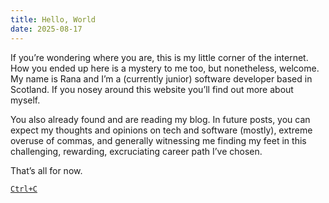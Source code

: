 ```yaml
---
title: Hello, World
date: 2025-08-17
---
```

If you’re wondering where you are, this is my little corner of the internet. How you ended up here is a mystery to me too, but nonetheless, welcome. My name is Rana and I’m a (currently junior) software developer based in Scotland. If you nosey around this website you’ll find out more about myself.

You also already found and are reading my blog. In future posts, you can expect my thoughts and opinions on tech and software (mostly), extreme overuse of commas, and generally witnessing me finding my feet in this challenging, rewarding, excruciating career path I’ve chosen.

That’s all for now.

[`Ctrl+C`](/blog)
